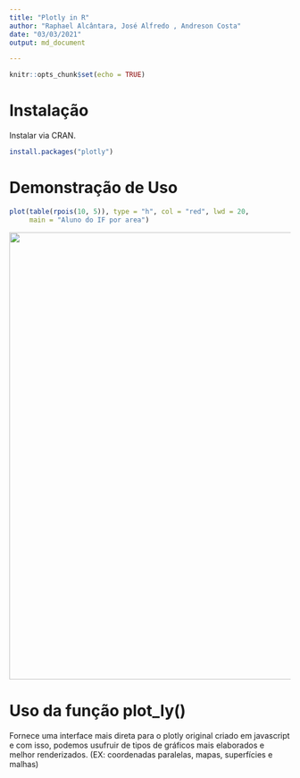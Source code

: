 ```yaml
---
title: "Plotly in R"
author: "Raphael Alcântara, José Alfredo , Andreson Costa"
date: "03/03/2021"
output: md_document

---
```


```r
knitr::opts_chunk$set(echo = TRUE)
```
# Instalação
Instalar via CRAN.
```r
install.packages("plotly")
```
# Demonstração de Uso


```r
plot(table(rpois(10, 5)), type = "h", col = "red", lwd = 20,
     main = "Aluno do IF por area")
```
<img src="plotlyinR/newplot.png" class="screenshot" width=800 />

# Uso da função plot_ly()
Fornece uma interface mais direta para o plotly original criado em javascript e com isso, podemos usufruir de tipos de gráficos mais elaborados e melhor renderizados. (EX: coordenadas paralelas, mapas, superfícies e malhas)

